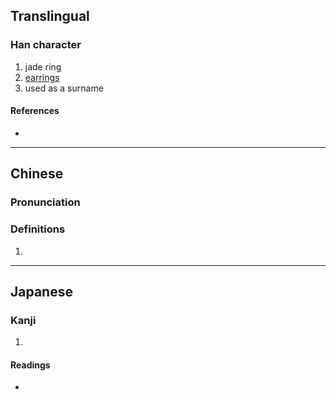{{character info}}
==Translingual==

===Han character===
{{Han char|rn=96|rad=玉|as=13|sn=17|four=11132|canj=MGYPO|ids=⿰𤣩豦}}

# jade ring
# [[earrings]]
# used as a surname

====References====
* {{Han ref|kx=0743.010|dkj=21271|dj=1152.020|hdz=21139.170|uh=74A9|ud=29865|bh=C0F3|bd=49395}}

----

==Chinese==
{{zh-forms}}

===Pronunciation===
{{zh-pron
|m=qú
|m-s=
|dg=
|c=keoi4
|c-t=
|g=
|h=pfs=
|j=
|mb=
|md=
|mn=
|mn-t=
|w=
|x=
|mc=y
|oc=y
|cat=n
}}

===Definitions===
{{zh-hanzi}}

# {{rfdef|zh}}

----

==Japanese==

===Kanji===
{{ja-kanji|grade=|rs=玉13}}

# {{rfdef|ja|sort=玉13}}

====Readings====
* {{ja-readings|on=[[きょ]] (kyo), [[ご]] (go)|kun=|nanori=}}